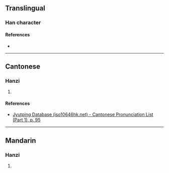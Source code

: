 {{character info}}
==Translingual==

===Han character===
{{Han char|rn=38|rad=女|as=19|sn=22|four=|canj=VIDY|ids=⿰女靡}}

====References====
* {{Han ref|kx=0274.210|dkj=06910|dj=0542.390|hdz=21091.090|uh=5B4A|ud=23370}}

----

==Cantonese==

===Hanzi===
{{yue-hanzi|jyut=[[mei5]]|y=mei5}}

# {{rfdef|yue|sort=女19}}

====References====
* [http://www.iso10646hk.net/jp/document/download.jsp Jyutping Database (iso10646hk.net) - Cantonese Pronunciation List (Part 1), p. 95]

----

==Mandarin==

===Hanzi===
{{cmn-hanzi|pin=[[mǐ]] ([[mi3]])|wg=mi<sup>3</sup>}}

# {{rfdef|cmn|sort=女19}}